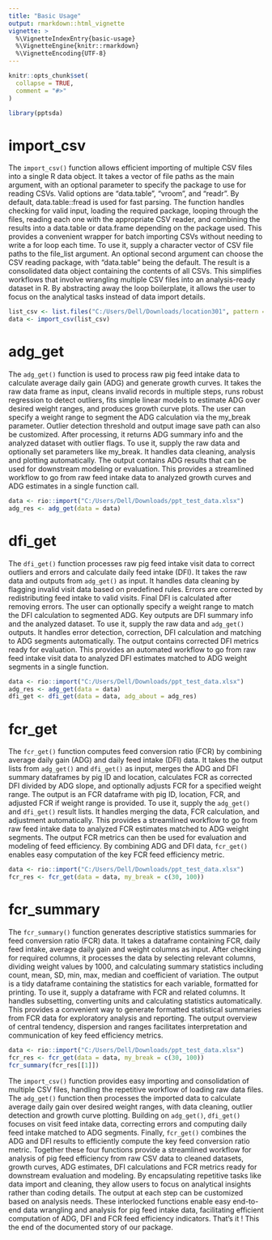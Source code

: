 ```yaml
---
title: "Basic Usage"
output: rmarkdown::html_vignette
vignette: >
  %\VignetteIndexEntry{basic-usage}
  %\VignetteEngine{knitr::rmarkdown}
  %\VignetteEncoding{UTF-8}
---
```


```r
knitr::opts_chunk$set(
  collapse = TRUE,
  comment = "#>"
)
```

```r
library(pptsda)
```

<!-- WARNING - This vignette is generated by {fusen} from /dev/flat_teaching.Rmd: do not edit by hand -->

<!-- 
Run this 'development' chunk

Store every call to library() that you need to run chunks line by line, as in a classical Rmd for analysis
-->


<!--

# Description of your package

This will fill the description of your package.
Fill and run the content of this chunk, before anything else. 

Note: when you will use other flat templates, this part will be in a separate file. Do not be surprised!
--> 


# import_csv

The `import_csv()` function allows efficient importing of multiple CSV files into a single R data object. It takes a vector of file paths as the main argument, with an optional parameter to specify the package to use for reading CSVs. Valid options are "data.table", "vroom", and "readr". By default, data.table::fread is used for fast parsing. The function handles checking for valid input, loading the required package, looping through the files, reading each one with the appropriate CSV reader, and combining the results into a data.table or data.frame depending on the package used. This provides a convenient wrapper for batch importing CSVs without needing to write a for loop each time. To use it, supply a character vector of CSV file paths to the file_list argument. An optional second argument can choose the CSV reading package, with "data.table" being the default. The result is a consolidated data object containing the contents of all CSVs. This simplifies workflows that involve wrangling multiple CSV files into an analysis-ready dataset in R. By abstracting away the loop boilerplate, it allows the user to focus on the analytical tasks instead of data import details.

    

  

```r
list_csv <- list.files("C:/Users/Dell/Downloads/location301", pattern = ".csv", full.names = TRUE)
data <- import_csv(list_csv)
```

  


# adg_get

The `adg_get()` function is used to process raw pig feed intake data to calculate average daily gain (ADG) and generate growth curves. It takes the raw data frame as input, cleans invalid records in multiple steps, runs robust regression to detect outliers, fits simple linear models to estimate ADG over desired weight ranges, and produces growth curve plots. The user can specify a weight range to segment the ADG calculation via the my_break parameter. Outlier detection threshold and output image save path can also be customized. After processing, it returns ADG summary info and the analyzed dataset with outlier flags. To use it, supply the raw data and optionally set parameters like my_break. It handles data cleaning, analysis and plotting automatically. The output contains ADG results that can be used for downstream modeling or evaluation. This provides a streamlined workflow to go from raw feed intake data to analyzed growth curves and ADG estimates in a single function call.


<!--
Here is an example on how to use the function.
This should be a reproducible and working example
-->


```r
data <- rio::import("C:/Users/Dell/Downloads/ppt_test_data.xlsx")
adg_res <- adg_get(data = data)
```

# dfi_get

The `dfi_get()` function processes raw pig feed intake visit data to correct outliers and errors and calculate daily feed intake (DFI). It takes the raw data and outputs from `adg_get()` as input. It handles data cleaning by flagging invalid visit data based on predefined rules. Errors are corrected by redistributing feed intake to valid visits. Final DFI is calculated after removing errors. The user can optionally specify a weight range to match the DFI calculation to segmented ADG. Key outputs are DFI summary info and the analyzed dataset. To use it, supply the raw data and `adg_get()` outputs. It handles error detection, correction, DFI calculation and matching to ADG segments automatically. The output contains corrected DFI metrics ready for evaluation. This provides an automated workflow to go from raw feed intake visit data to analyzed DFI estimates matched to ADG weight segments in a single function.
    

  

```r
data <- rio::import("C:/Users/Dell/Downloads/ppt_test_data.xlsx")
adg_res <- adg_get(data = data)
dfi_get <- dfi_get(data = data, adg_about = adg_res)
```

  
  

# fcr_get

The `fcr_get()` function computes feed conversion ratio (FCR) by combining average daily gain (ADG) and daily feed intake (DFI) data. It takes the output lists from `adg_get()` and `dfi_get()` as input, merges the ADG and DFI summary dataframes by pig ID and location, calculates FCR as corrected DFI divided by ADG slope, and optionally adjusts FCR for a specified weight range. The output is an FCR dataframe with pig ID, location, FCR, and adjusted FCR if weight range is provided. To use it, supply the `adg_get()` and `dfi_get()` result lists. It handles merging the data, FCR calculation, and adjustment automatically. This provides a streamlined workflow to go from raw feed intake data to analyzed FCR estimates matched to ADG weight segments. The output FCR metrics can then be used for evaluation and modeling of feed efficiency. By combining ADG and DFI data, `fcr_get()` enables easy computation of the key FCR feed efficiency metric.
    

  

```r
data <- rio::import("C:/Users/Dell/Downloads/ppt_test_data.xlsx")
fcr_res <- fcr_get(data = data, my_break = c(30, 100))
```

  

# fcr_summary

The `fcr_summary()` function generates descriptive statistics summaries for feed conversion ratio (FCR) data. It takes a dataframe containing FCR, daily feed intake, average daily gain and weight columns as input. After checking for required columns, it processes the data by selecting relevant columns, dividing weight values by 1000, and calculating summary statistics including count, mean, SD, min, max, median and coefficient of variation. The output is a tidy dataframe containing the statistics for each variable, formatted for printing. To use it, supply a dataframe with FCR and related columns. It handles subsetting, converting units and calculating statistics automatically. This provides a convenient way to generate formatted statistical summaries from FCR data for exploratory analysis and reporting. The output overview of central tendency, dispersion and ranges facilitates interpretation and communication of key feed efficiency metrics.
    

  

```r
data <- rio::import("C:/Users/Dell/Downloads/ppt_test_data.xlsx")
fcr_res <- fcr_get(data = data, my_break = c(30, 100))
fcr_summary(fcr_res[[1]])
```

  
  
The `import_csv()` function provides easy importing and consolidation of multiple CSV files, handling the repetitive workflow of loading raw data files. The `adg_get()` function then processes the imported data to calculate average daily gain over desired weight ranges, with data cleaning, outlier detection and growth curve plotting. Building on `adg_get()`, `dfi_get()` focuses on visit feed intake data, correcting errors and computing daily feed intake matched to ADG segments. Finally, `fcr_get()` combines the ADG and DFI results to efficiently compute the key feed conversion ratio metric. Together these four functions provide a streamlined workflow for analysis of pig feed efficiency from raw CSV data to cleaned datasets, growth curves, ADG estimates, DFI calculations and FCR metrics ready for downstream evaluation and modeling. By encapsulating repetitive tasks like data import and cleaning, they allow users to focus on analytical insights rather than coding details. The output at each step can be customized based on analysis needs. These interlocked functions enable easy end-to-end data wrangling and analysis for pig feed intake data, facilitating efficient computation of ADG, DFI and FCR feed efficiency indicators. That's it ! This the end of the documented story of our package.

<!-- 

# Inflate your package

You're one inflate from paper to box.
Build your package from this very Rmd using `fusen::inflate()` 
-->



<!-- 
- Verify your `"DESCRIPTION"` file has been updated
- Verify your function is in `"R/"` directory
- Verify your test is in `"tests/testthat/"` directory
- Verify this Rmd appears in `"vignettes/"` directory 
-->

